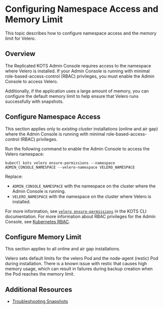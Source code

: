 
# Configuring Namespace Access and Memory Limit

This topic describes how to configure namespace access and the memory limit for Velero.

## Overview

The Replicated KOTS Admin Console requires access to the namespace where Velero is installed. If your Admin Console is running with minimal role-based-access-control (RBAC) privileges, you must enable the Admin Console to access Velero.

Additionally, if the application uses a large amount of memory, you can configure the default memory limit to help ensure that Velero runs successfully with snapshots.

## Configure Namespace Access

This section applies only to _existing cluster_ installations (online and air gap) where the Admin Console is running with minimal role-based-access-control (RBAC) privileges.

Run the following command to enable the Admin Console to access the Velero namespace:

```
kubectl kots velero ensure-permissions --namespace ADMIN_CONSOLE_NAMESPACE --velero-namespace VELERO_NAMESPACE
```
Replace:
* `ADMIN_CONSOLE_NAMESPACE` with the namespace on the cluster where the Admin Console is running.
* `VELERO_NAMESPACE` with the namespace on the cluster where Velero is installed.

For more information, see [`velero ensure-permissions`](/reference/kots-cli-velero-ensure-permissions/) in the KOTS CLI documentation. For more information about RBAC privileges for the Admin Console, see [Kubernetes RBAC](/vendor/packaging-rbac).

## Configure Memory Limit

This section applies to all online and air gap installations.

Velero sets default limits for the velero Pod and the node-agent (restic) Pod during installation. There is a known issue with restic that causes high memory usage, which can result in failures during backup creation when the Pod reaches the memory limit.

<NodeAgentMemLimit/>

## Additional Resources

* [Troubleshooting Snapshots](snapshots-troubleshooting-backup-restore)
